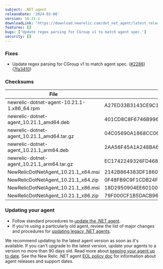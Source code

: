 ```yaml
---
subject: .NET agent
releaseDate: '2024-03-08'
version: 10.21.1
downloadLink: 'https://download.newrelic.com/dot_net_agent/latest_release'
features: []
bugs: ['Update regex parsing for CGroup v1 to match agent spec.']
security: []
---
```


### Fixes

* Update regex parsing for CGroup v1 to match agent spec. ([#2286](https://github.com/newrelic/newrelic-dotnet-agent/issues/2286)) ([7fa3410](https://github.com/newrelic/newrelic-dotnet-agent/commit/7fa34102a27114f3bc09f47a5c9e08a9e0382f52))

### Checksums
| File | SHA - 256  Hash |
| ---| ---|
| newrelic-dotnet-agent-10.21.1-1.x86_64.rpm | A27ED33B3143CE9C175CC92BC31327B63080AF8F9051D5BA511ADD008A746E27 |
| newrelic-dotnet-agent_10.21.1_amd64.deb | 401CD8C8F6746B996247446CEC82D10C78DE4ABDD60898E94E601FC0E5E4900E |
| newrelic-dotnet-agent_10.21.1_amd64.tar.gz | 04C05690A1868CC06FF02DA47A9AB123325A9573C94E5E6BF16C83BE205C51E2 |
| newrelic-dotnet-agent_10.21.1_arm64.deb | 2AA56F45A1A248BA6377F0FF7EFC62EEA566F5FA175635D066E6FFB2DED43E55 |
| newrelic-dotnet-agent_10.21.1_arm64.tar.gz | EC1742249326FD46848591A192C20C45BB77C22FBBEB6CD9D40B828C24084E91 |
| NewRelicDotNetAgent_10.21.1_x64.msi | 2142B864383DF18607B934BE608F70ACFDC0A4819802E89D539B9F9CF34282C5 |
| NewRelicDotNetAgent_10.21.1_x64.zip | 0F48FB9C9F1CDB24F3653D1B79993AE825D6D9405F380AC7B887E7EAAEE9A335 |
| NewRelicDotNetAgent_10.21.1_x86.msi | 18D2950904EE6010050AE4A33FED63CE91180B903A5818D2BD6477C00F812824 |
| NewRelicDotNetAgent_10.21.1_x86.zip | 79F000CF1B5DACB96E573ADF4B331FE5E49165CBFA7ECA73C70F96B20B390567 |


### Updating your agent

* Follow standard procedures to [update the .NET agent](/docs/agents/net-agent/installation-configuration/update-net-agent).
* If you're using a particularly old agent, review the list of major changes and procedures for [updating legacy .NET agents](/docs/agents/net-agent/troubleshooting/upgrade-legacy-net-agents).

We recommend updating to the latest agent version as soon as it's available. If you can't upgrade to the latest version, update your agents to a version no more than 90 days old. Read more about [keeping your agent up to date](/docs/new-relic-solutions/new-relic-one/install-configure/update-new-relic-agent).
See the New Relic .NET agent [EOL policy doc](/docs/apm/agents/net-agent/getting-started/net-agent-eol-policy) for information about agent releases and support dates.

